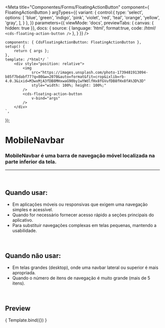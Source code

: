 
<Meta
	title="Componentes/Forms/FloatingActionButton"
	component={ FloatingActionButton }
	argTypes={{
		variant: {
			control:{
				type: 'select',
				options: [
					'blue',
					'green',
					'indigo',
					'pink',
					'violet',
					'red',
					'teal',
					'orange',
					'yellow',
					'gray',
				],
			}
		},
	}}
	parameters={{
		viewMode: 'docs',
		previewTabs: { canvas: { hidden: true }},
		docs: {
			source: {
				language: 'html',
				format:true,
				code: /*html*/ 
`<cds-floating-action-button />`
			},
		}
	}}
/>

	components: { CdsFloatingActionButton: FloatingActionButton },
	setup() {
		return { args };
	},
	template: /*html*/ `
		<div style="position: relative">
			<img
				src="https://images.unsplash.com/photo-1739481913094-b85f7bdabf77?q=80&w=2070&auto=format&fit=crop&ixlib=rb-4.0.3&ixid=M3wxMjA3fDB8MHxwaG90by1wYWdlfHx8fGVufDB8fHx8fA%3D%3D"
				style="width: 100%; height: 100%;"
			/>
			<cds-floating-action-button
				v-bind="args"
			/>
		</div>
	`,
});

# MobileNavbar

### MobileNavbar é uma barra de navegação móvel localizada na parte inferior da tela.
---
<br />

## Quando usar:
- Em aplicações móveis ou responsivas que exigem uma navegação simples e acessível.
- Quando for necessário fornecer acesso rápido a seções principais do aplicativo.
- Para substituir navegações complexas em telas pequenas, mantendo a usabilidade.

<br />

## Quando não usar:
- Em telas grandes (desktop), onde uma navbar lateral ou superior é mais apropriada.
- Quando o número de itens de navegação é muito grande (mais de 5 itens).

<br />

## Preview

<Canvas>
	<Story
		name="FloatingActionButton"
		args={{}}
	>
		{ Template.bind({}) }
	</Story>
</Canvas>

<ArgsTable story="FloatingActionButton" />